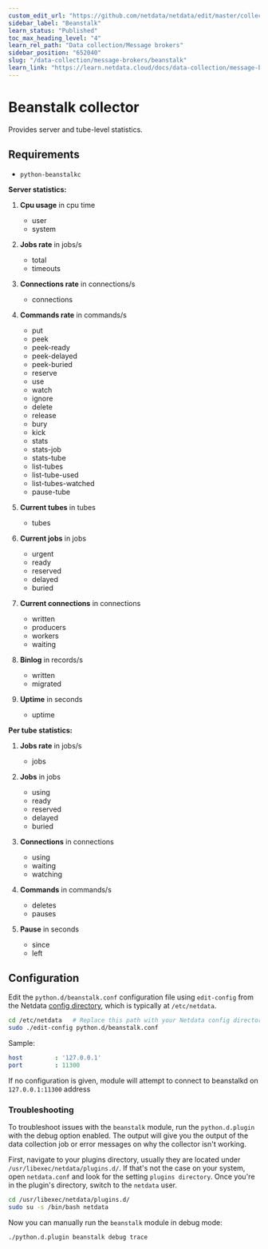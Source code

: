 ```yaml
---
custom_edit_url: "https://github.com/netdata/netdata/edit/master/collectors/python.d.plugin/beanstalk/README.md"
sidebar_label: "Beanstalk"
learn_status: "Published"
toc_max_heading_level: "4"
learn_rel_path: "Data collection/Message brokers"
sidebar_position: "652040"
slug: "/data-collection/message-brokers/beanstalk"
learn_link: "https://learn.netdata.cloud/docs/data-collection/message-brokers/beanstalk"
---
```



# Beanstalk collector

Provides server and tube-level statistics.

## Requirements

-   `python-beanstalkc`

**Server statistics:**

1.  **Cpu usage** in cpu time

    -   user
    -   system

2.  **Jobs rate** in jobs/s

    -   total
    -   timeouts

3.  **Connections rate** in connections/s

    -   connections

4.  **Commands rate** in commands/s

    -   put
    -   peek
    -   peek-ready
    -   peek-delayed
    -   peek-buried
    -   reserve
    -   use
    -   watch
    -   ignore
    -   delete
    -   release
    -   bury
    -   kick
    -   stats
    -   stats-job
    -   stats-tube
    -   list-tubes
    -   list-tube-used
    -   list-tubes-watched
    -   pause-tube

5.  **Current tubes** in tubes

    -   tubes

6.  **Current jobs** in jobs

    -   urgent
    -   ready
    -   reserved
    -   delayed
    -   buried

7.  **Current connections** in connections

    -   written
    -   producers
    -   workers
    -   waiting

8.  **Binlog** in records/s

    -   written
    -   migrated

9.  **Uptime** in seconds

    -   uptime

**Per tube statistics:**

1.  **Jobs rate** in jobs/s

    -   jobs

2.  **Jobs** in jobs

    -   using
    -   ready
    -   reserved
    -   delayed
    -   buried

3.  **Connections** in connections

    -   using
    -   waiting
    -   watching

4.  **Commands** in commands/s

    -   deletes
    -   pauses

5.  **Pause** in seconds

    -   since
    -   left

## Configuration

Edit the `python.d/beanstalk.conf` configuration file using `edit-config` from the Netdata [config
directory](/docs/configuring/configuration), which is typically at `/etc/netdata`.

```bash
cd /etc/netdata   # Replace this path with your Netdata config directory, if different
sudo ./edit-config python.d/beanstalk.conf
```

Sample:

```yaml
host         : '127.0.0.1'
port         : 11300
```

If no configuration is given, module will attempt to connect to beanstalkd on `127.0.0.1:11300` address




### Troubleshooting

To troubleshoot issues with the `beanstalk` module, run the `python.d.plugin` with the debug option enabled. The 
output will give you the output of the data collection job or error messages on why the collector isn't working.

First, navigate to your plugins directory, usually they are located under `/usr/libexec/netdata/plugins.d/`. If that's 
not the case on your system, open `netdata.conf` and look for the setting `plugins directory`. Once you're in the 
plugin's directory, switch to the `netdata` user.

```bash
cd /usr/libexec/netdata/plugins.d/
sudo su -s /bin/bash netdata
```

Now you can manually run the `beanstalk` module in debug mode:

```bash
./python.d.plugin beanstalk debug trace
```

